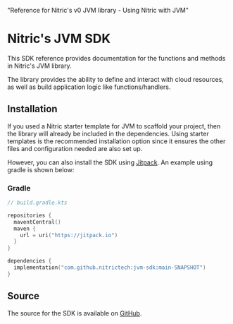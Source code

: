   "Reference for Nitric's v0 JVM library - Using Nitric with JVM"

# Nitric\'s JVM SDK

This SDK reference provides documentation for the functions and methods in Nitric's JVM library.

The library provides the ability to define and interact with cloud resources, as well as build application logic like functions/handlers.

## Installation

If you used a Nitric starter template for JVM to scaffold your project, then the library will already be included in the dependencies. Using starter templates is the recommended installation option since it ensures the other files and configuration needed are also set up.

However, you can also install the SDK using [Jitpack](https://jitpack.io/#nitrictech/jvm-sdk). An example using gradle is shown below:

### Gradle

```kotlin
// build.gradle.kts

repositories {
  maventCentral()
  maven {
    url = uri("https://jitpack.io")
  }
}

dependencies {
  implementation("com.github.nitrictech:jvm-sdk:main-SNAPSHOT")
}
```

## Source

The source for the SDK is available on [GitHub](https://github.com/nitrictech/jvm-sdk).
